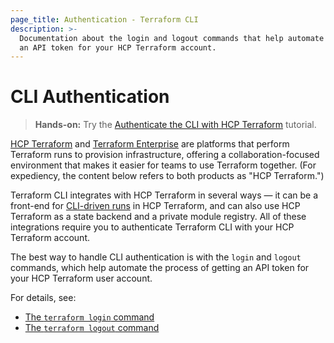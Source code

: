 ```yaml
---
page_title: Authentication - Terraform CLI
description: >-
  Documentation about the login and logout commands that help automate getting
  an API token for your HCP Terraform account.
---
```


# CLI Authentication

> **Hands-on:** Try the [Authenticate the CLI with HCP Terraform](/terraform/tutorials/cloud/cloud-login?utm_source=WEBSITE&utm_medium=WEB_IO&utm_offer=ARTICLE_PAGE&utm_content=DOCS) tutorial.

[HCP Terraform](https://cloud.hashicorp.com/products/terraform) and
[Terraform Enterprise](/terraform/enterprise) are platforms that perform
Terraform runs to provision infrastructure, offering a collaboration-focused
environment that makes it easier for teams to use Terraform together. (For
expediency, the content below refers to both products as "HCP Terraform.")

Terraform CLI integrates with HCP Terraform in several ways — it can be a
front-end for [CLI-driven runs](/terraform/cloud-docs/run/cli) in HCP Terraform,
and can also use HCP Terraform as a state backend and a private module
registry. All of these integrations require you to authenticate Terraform CLI
with your HCP Terraform account.

The best way to handle CLI authentication is with the `login` and `logout`
commands, which help automate the process of getting an API token for your
HCP Terraform user account.

For details, see:

- [The `terraform login` command](/terraform/cli/commands/login)
- [The `terraform logout` command](/terraform/cli/commands/logout)
